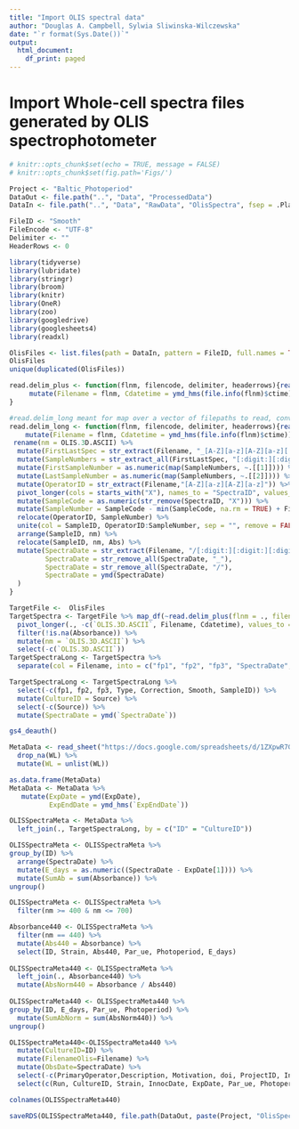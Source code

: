 ```yaml
---
title: "Import OLIS spectral data"
author: "Douglas A. Campbell, Sylwia Sliwinska-Wilczewska"
date: "`r format(Sys.Date())`"
output:
  html_document:
    df_print: paged
---
```


# Import Whole-cell spectra files generated by OLIS spectrophotometer

```r
# knitr::opts_chunk$set(echo = TRUE, message = FALSE)
# knitr::opts_chunk$set(fig.path='Figs/')
```

```r
Project <- "Baltic_Photoperiod"
DataOut <- file.path("..", "Data", "ProcessedData")
DataIn <- file.path("..", "Data", "RawData", "OlisSpectra", fsep = .Platform$file.sep)

FileID <- "Smooth"
FileEncode <- "UTF-8" 
Delimiter <- ""
HeaderRows <- 0
```

```r
library(tidyverse)
library(lubridate)
library(stringr)
library(broom)
library(knitr)
library(OneR)
library(zoo)
library(googledrive)
library(googlesheets4)
library(readxl)
```

```r
OlisFiles <- list.files(path = DataIn, pattern = FileID, full.names = TRUE)
OlisFiles
unique(duplicated(OlisFiles))
```

```r

read.delim_plus <- function(flnm, filencode, delimiter, headerrows){read.delim(flnm, fileEncoding = filencode, sep = delimiter,  skip = headerrows, header = TRUE, row.names = NULL) %>%
     mutate(Filename = flnm, Cdatetime = ymd_hms(file.info(flnm)$ctime))
}

#read.delim_long meant for map over a vector of filepaths to read, convert to long format and tidy the imported data
read.delim_long <- function(flnm, filencode, delimiter, headerrows){read.delim(flnm, fileEncoding = filencode, sep = delimiter,  skip = headerrows, header = TRUE, row.names = NULL) %>%
    mutate(Filename = flnm, Cdatetime = ymd_hms(file.info(flnm)$ctime)) %>%
 rename(nm = OLIS.3D.ASCII) %>%
  mutate(FirstLastSpec = str_extract(Filename, "_[A-Z][a-z][A-Z][a-z][:digit:][:digit:][:digit:][:digit:]_[A-Z][a-z][A-Z][a-z][:digit:][:digit:][:digit:][:digit:]_")) %>%
  mutate(SampleNumbers = str_extract_all(FirstLastSpec, "[:digit:][:digit:][:digit:][:digit:]")) %>%
  mutate(FirstSampleNumber = as.numeric(map(SampleNumbers, ~.[[1]]))) %>%
  mutate(LastSampleNumber = as.numeric(map(SampleNumbers, ~.[[2]]))) %>%
  mutate(OperatorID = str_extract(Filename,"[A-Z][a-z][A-Z][a-z]")) %>%
  pivot_longer(cols = starts_with("X"), names_to = "SpectraID", values_to = "Abs") %>%
  mutate(SampleCode = as.numeric(str_remove(SpectraID, "X"))) %>%
  mutate(SampleNumber = SampleCode - min(SampleCode, na.rm = TRUE) + FirstSampleNumber) %>%
  relocate(OperatorID, SampleNumber) %>%
  unite(col = SampleID, OperatorID:SampleNumber, sep = "", remove = FALSE) %>%
  arrange(SampleID, nm) %>%
  relocate(SampleID, nm, Abs) %>%
  mutate(SpectraDate = str_extract(Filename, "/[:digit:][:digit:][:digit:][:digit:][:digit:][:digit:][:digit:][:digit:]_"),
         SpectraDate = str_remove_all(SpectraDate, "_"),
         SpectraDate = str_remove_all(SpectraDate, "/"),
         SpectraDate = ymd(SpectraDate)
  )
}
```

```r
TargetFile <-  OlisFiles
TargetSpectra <- TargetFile %>% map_df(~read.delim_plus(flnm = ., filencode = FileEncode, delimiter = Delimiter, headerrows = HeaderRows)) %>% 
  pivot_longer(., -c(`OLIS.3D.ASCII`, Filename, Cdatetime), values_to = "Absorbance", names_to = "SampleID") %>%
  filter(!is.na(Absorbance)) %>%
  mutate(nm = `OLIS.3D.ASCII`) %>% 
  select(-c(`OLIS.3D.ASCII`))   
TargetSpectraLong <- TargetSpectra %>%
  separate(col = Filename, into = c("fp1", "fp2", "fp3", "SpectraDate", "Project", "Source", "Range", "Type", "Correction", "Smooth"), sep = "([\\/\\_\\:])", remove = FALSE) 

TargetSpectraLong <- TargetSpectraLong %>%
  select(-c(fp1, fp2, fp3, Type, Correction, Smooth, SampleID)) %>% 
  mutate(CultureID = Source) %>% 
  select(-c(Source)) %>% 
  mutate(SpectraDate = ymd(`SpectraDate`)) 
```

```r
gs4_deauth()

MetaData <- read_sheet("https://docs.google.com/spreadsheets/d/1ZXpwR7Gfto-uRzVdXzMpQF4frbrvMLH_IyLqonFZRSw/edit#gid=0") %>%
  drop_na(WL) %>%
  mutate(WL = unlist(WL))

as.data.frame(MetaData)
MetaData <- MetaData %>%
   mutate(ExpDate = ymd(ExpDate),
          ExpEndDate = ymd_hms(`ExpEndDate`))
```

```r

OLISSpectraMeta <- MetaData %>%
  left_join(., TargetSpectraLong, by = c("ID" = "CultureID")) 

OLISSpectraMeta <- OLISSpectraMeta %>%
group_by(ID) %>%
  arrange(SpectraDate) %>%
  mutate(E_days = as.numeric((SpectraDate - ExpDate[1]))) %>%
  mutate(SumAb = sum(Absorbance)) %>% 
ungroup()

OLISSpectraMeta <- OLISSpectraMeta %>%
  filter(nm >= 400 & nm <= 700)
```

```r

Absorbance440 <- OLISSpectraMeta %>% 
  filter(nm == 440) %>%
  mutate(Abs440 = Absorbance) %>%
  select(ID, Strain, Abs440, Par_ue, Photoperiod, E_days)
  
OLISSpectraMeta440 <- OLISSpectraMeta %>%
  left_join(., Absorbance440) %>%
  mutate(AbsNorm440 = Absorbance / Abs440) 
  
OLISSpectraMeta440 <- OLISSpectraMeta440 %>%
group_by(ID, E_days, Par_ue, Photoperiod) %>%
  mutate(SumAbNorm = sum(AbsNorm440)) %>% 
ungroup()

```

```r

OLISSpectraMeta440<-OLISSpectraMeta440 %>% 
  mutate(CultureID=ID) %>% 
  mutate(FilenameOlis=Filename) %>% 
  mutate(ObsDate=SpectraDate) %>% 
  select(-c(PrimaryOperator,Description, Motivation, doi, ProjectID, Inoc_mL, Media_mL, ExpCul, ExpStartTime, Temp_c, Plate, Well, EndDate, Salinity, N2, Ar, CO2, O2_Category, Media, MediaDate, Source, SourceSalinity, InocpH, FinalpH, Par_ueAdjusted, DateOfAdjustment, ElaspedHoursAtAdjustment, ...46, ...47, SampleID, OptodeMeasure, Project, Cdatetime, Range, ID, Filename, "Calculated_µmolPhotons_m-2d-1", SpectraDate)) %>% 
  select(c(Run, CultureID, Strain, InnocDate, ExpDate, Par_ue, Photoperiod, MC, Tube, O2, WL, LightShape, Optode, OptodeCh, ExpEndDate, FilenameOlis, ObsDate, Absorbance, nm, E_days, SumAb, Abs440, AbsNorm440, SumAbNorm))

colnames(OLISSpectraMeta440)
```

```r
saveRDS(OLISSpectraMeta440, file.path(DataOut, paste(Project, "OlisSpectra.Rds", sep = "_"), fsep = .Platform$file.sep))
```

